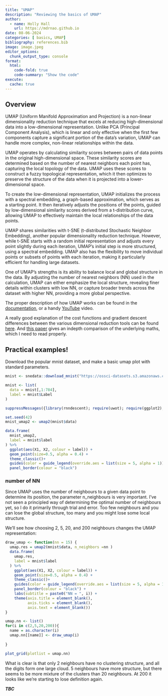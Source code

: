 ```yaml
---
title: "UMAP"
description: "Reviewing the basics of UMAP"
author: 
  - name: Holly Hall
    url: https://mdrnao.github.io
date: 08-06-2024
categories: [ basics, UMAP]
bibliography: references.bib
image: image.jpeg
editor_options: 
  chunk_output_type: console
format:
  html:
    code-fold: true
    code-summary: "Show the code"
execute: 
  cache: true
---
```


## Overview

UMAP (Uniform Manifold Approximation and Projection) is a non-linear dimensionality reduction technique that excels at reducing high-dimensional data into a low-dimensional representation. Unlike PCA (Principal Component Analysis), which is linear and only effective when the first few components capture a significant portion of the data's variation, UMAP can handle more complex, non-linear relationships within the data.

UMAP operates by calculating similarity scores between pairs of data points in the original high-dimensional space. These similarity scores are determined based on the number of nearest neighbors each point has, capturing the local topology of the data. UMAP uses these scores to construct a fuzzy topological representation, which it then optimizes to preserve the structure of the data when it is projected into a lower-dimensional space.

To create the low-dimensional representation, UMAP initializes the process with a spectral embedding, a graph-based approximation, which serves as a starting point. It then iteratively adjusts the positions of the points, guided by low-dimensional similarity scores derived from a t-distribution curve, allowing UMAP to effectively maintain the local relationships of the data points.

UMAP shares similarities with t-SNE (t-distributed Stochastic Neighbor Embedding), another popular dimensionality reduction technique. However, while t-SNE starts with a random initial representation and adjusts every point slightly during each iteration, UMAP's initial step is more structured, using a spectral embedding. UMAP also has the flexibility to move individual points or subsets of points with each iteration, making it particularly efficient for handling large datasets.

One of UMAP's strengths is its ability to balance local and global structure in the data. By adjusting the number of nearest neighbors (NN) used in the calculation, UMAP can either emphasize the local structure, revealing finer details within clusters with low NN, or capture broader trends across the dataset with higher NN, providing a more global perspective.

The proper description of how UMAP works can be found in the [documentation](https://umap-learn.readthedocs.io/en/latest/how_umap_works.html), or a handy [YouTube](https://www.youtube.com/watch?v=nq6iPZVUxZU&t=1398s) video.

A really good explanation of the cost functions and gradient descent differences between the various dimensional reduction tools can be found [here](https://jlmelville.github.io/smallvis/theory.html). And [this paper](https://www.jmlr.org/papers/volume22/20-1061/20-1061.pdf) gives an indepth comparison of the underlying maths, which I need to read properly.

## Practical examples!

Download the popular mnist dataset, and make a basic umap plot with standard parameters.

```r
mnist <- snedata::download_mnist("https://ossci-datasets.s3.amazonaws.com/mnist/")

mnist <- list(
  data = mnist[,1:784],
  label = mnist$Label
)

suppressMessages({library(rnndescent); require(uwot); require(ggplot2); require(cowplot); require(dplyr) })

set.seed(42)
mnist_umap2 <- umap2(mnist$data)
```

```r
data.frame(
  mnist_umap2,
  label = mnist$label
) %>% 
  ggplot(aes(X1, X2, colour = label)) +
  geom_point(size=0.5, alpha = 0.4) +
  theme_classic()+
  guides(color = guide_legend(override.aes = list(size = 5, alpha = 1))) +
  panel_border(colour = "black")

```

### number of NN

Since UMAP uses the number of neighbours to a given data point to determine its position, the parameter n_neighbours is very important. I've not seen a principled way of determining the optimal number of neighbours yet, so I do it primarily through trial and error. Too few neighbours and you can lose the global structure, too many and you might lose some local structure.

We'll see how choosing 2, 5, 20, and 200 neighbours changes the UMAP representation:

```r

draw_umap <- function(nn = 15) {
  umap.res = umap2(mnist$data, n_neighbors =nn )
  data.frame(
    umap.res,
    label = mnist$label
  ) %>% 
    ggplot(aes(X1, X2, colour = label)) +
    geom_point(size=0.5, alpha = 0.4) +
    theme_classic()+
    guides(color = guide_legend(override.aes = list(size = 5, alpha = 1))) +
    panel_border(colour = "black") +
    labs(subtitle = paste0("NN = ", i)) +
    theme(axis.title = element_blank(),
          axis.ticks = element_blank(),
          axis.text = element_blank())
}

umap.nn <- list()
for(i in c(2,5,20,200)){
  name = as.character(i)
  umap.nn[[name]] <- draw_umap(i)
  
}

plot_grid(plotlist = umap.nn)

```

What is clear is that only 2 neighbours have no clustering structure, and all the digits form one large cloud. 5 neighbours have more structure, but there seems to be more mixture of the clusters than 20 neighbours. At 200 it looks like we're starting to lose definition again.

***TBC***
